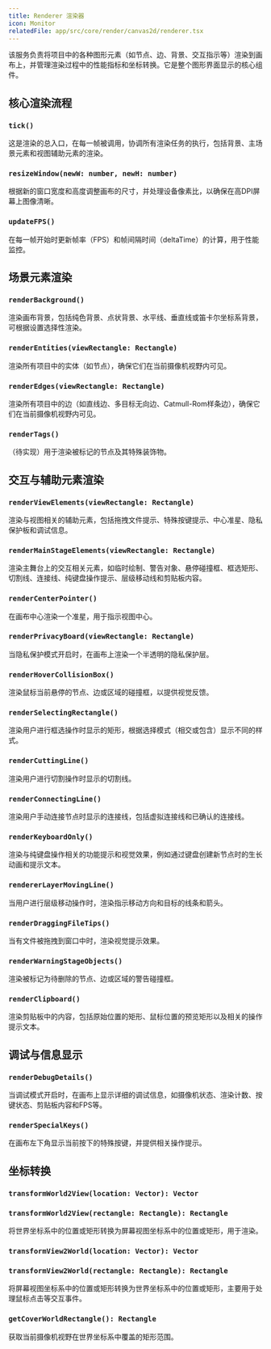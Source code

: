 ```yaml
---
title: Renderer 渲染器
icon: Monitor
relatedFile: app/src/core/render/canvas2d/renderer.tsx
---
```


该服务负责将项目中的各种图形元素（如节点、边、背景、交互指示等）渲染到画布上，并管理渲染过程中的性能指标和坐标转换。它是整个图形界面显示的核心组件。

## 核心渲染流程

### `tick()`

这是渲染的总入口，在每一帧被调用，协调所有渲染任务的执行，包括背景、主场景元素和视图辅助元素的渲染。

### `resizeWindow(newW: number, newH: number)`

根据新的窗口宽度和高度调整画布的尺寸，并处理设备像素比，以确保在高DPI屏幕上图像清晰。

### `updateFPS()`

在每一帧开始时更新帧率（FPS）和帧间隔时间（deltaTime）的计算，用于性能监控。

## 场景元素渲染

### `renderBackground()`

渲染画布背景，包括纯色背景、点状背景、水平线、垂直线或笛卡尔坐标系背景，可根据设置选择性渲染。

### `renderEntities(viewRectangle: Rectangle)`

渲染所有项目中的实体（如节点），确保它们在当前摄像机视野内可见。

### `renderEdges(viewRectangle: Rectangle)`

渲染所有项目中的边（如直线边、多目标无向边、Catmull-Rom样条边），确保它们在当前摄像机视野内可见。

### `renderTags()`

（待实现）用于渲染被标记的节点及其特殊装饰物。

## 交互与辅助元素渲染

### `renderViewElements(viewRectangle: Rectangle)`

渲染与视图相关的辅助元素，包括拖拽文件提示、特殊按键提示、中心准星、隐私保护板和调试信息。

### `renderMainStageElements(viewRectangle: Rectangle)`

渲染主舞台上的交互相关元素，如临时绘制、警告对象、悬停碰撞框、框选矩形、切割线、连接线、纯键盘操作提示、层级移动线和剪贴板内容。

### `renderCenterPointer()`

在画布中心渲染一个准星，用于指示视图中心。

### `renderPrivacyBoard(viewRectangle: Rectangle)`

当隐私保护模式开启时，在画布上渲染一个半透明的隐私保护层。

### `renderHoverCollisionBox()`

渲染鼠标当前悬停的节点、边或区域的碰撞框，以提供视觉反馈。

### `renderSelectingRectangle()`

渲染用户进行框选操作时显示的矩形，根据选择模式（相交或包含）显示不同的样式。

### `renderCuttingLine()`

渲染用户进行切割操作时显示的切割线。

### `renderConnectingLine()`

渲染用户手动连接节点时显示的连接线，包括虚拟连接线和已确认的连接线。

### `renderKeyboardOnly()`

渲染与纯键盘操作相关的功能提示和视觉效果，例如通过键盘创建新节点时的生长动画和提示文本。

### `rendererLayerMovingLine()`

当用户进行层级移动操作时，渲染指示移动方向和目标的线条和箭头。

### `renderDraggingFileTips()`

当有文件被拖拽到窗口中时，渲染视觉提示效果。

### `renderWarningStageObjects()`

渲染被标记为待删除的节点、边或区域的警告碰撞框。

### `renderClipboard()`

渲染剪贴板中的内容，包括原始位置的矩形、鼠标位置的预览矩形以及相关的操作提示文本。

## 调试与信息显示

### `renderDebugDetails()`

当调试模式开启时，在画布上显示详细的调试信息，如摄像机状态、渲染计数、按键状态、剪贴板内容和FPS等。

### `renderSpecialKeys()`

在画布左下角显示当前按下的特殊按键，并提供相关操作提示。

## 坐标转换

### `transformWorld2View(location: Vector): Vector`

### `transformWorld2View(rectangle: Rectangle): Rectangle`

将世界坐标系中的位置或矩形转换为屏幕视图坐标系中的位置或矩形，用于渲染。

### `transformView2World(location: Vector): Vector`

### `transformView2World(rectangle: Rectangle): Rectangle`

将屏幕视图坐标系中的位置或矩形转换为世界坐标系中的位置或矩形，主要用于处理鼠标点击等交互事件。

### `getCoverWorldRectangle(): Rectangle`

获取当前摄像机视野在世界坐标系中覆盖的矩形范围。
